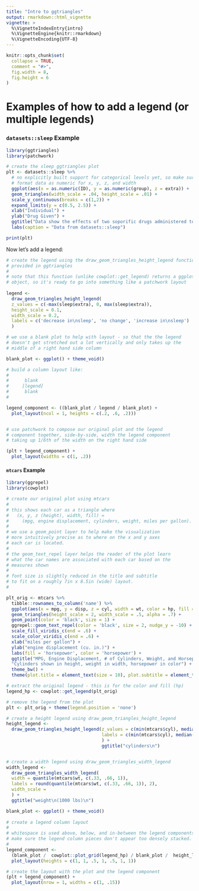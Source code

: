 ```yaml
---
title: "Intro to ggtriangles"
output: rmarkdown::html_vignette
vignette: >
  %\VignetteIndexEntry{intro}
  %\VignetteEngine{knitr::rmarkdown}
  %\VignetteEncoding{UTF-8}
---
```


```r
knitr::opts_chunk$set(
  collapse = TRUE,
  comment = "#>",
  fig.width = 8,
  fig.height = 6
)
```

# Examples of how to add a legend (or multiple legends)

### `datasets::sleep` Example

```r
library(ggtriangles)
library(patchwork)

# create the sleep ggtriangles plot
plt <- datasets::sleep %>% 
  # no explicitly built support for categorical levels yet, so make sure you
  # format data as numeric for x, y, z, and width
  ggplot(aes(x = as.numeric(ID), y = as.numeric(group), z = extra)) +
  geom_triangles(width_scale = .04, height_scale = .01) + 
  scale_y_continuous(breaks = c(1,2)) + 
  expand_limits(y = c(0.5, 2.5)) + 
  xlab("Individual") + 
  ylab("Drug Given") + 
  ggtitle("Data show the effects of two soporific drugs administered to a group of 10 people") + 
  labs(caption = "Data from datasets::sleep")

print(plt)
```

Now let's add a legend:

```r

# create the legend using the draw_geom_triangles_height_legend function
# provided in ggtriangles
#
# note that this function (unlike cowplot::get_legend) returns a ggplot 
# object, so it's ready to go into something like a patchwork layout
 
legend <-
  draw_geom_triangles_height_legend(
  z_values = c(-max(sleep$extra), 0, max(sleep$extra)),
  height_scale = 0.1,
  width_scale = 0.2,
  labels = c('decrease in\nsleep', 'no change', 'increase in\nsleep')
  )

# we use a blank plot to help with layout - so that the the legend
# doesn't get stretched out a lot vertically and only takes up the 
# middle of a right hand side column

blank_plot <- ggplot() + theme_void()

# build a column layout like:
#    
#      blank 
#     [legend]
#      blank
# 

legend_component <- ((blank_plot / legend / blank_plot) +
  plot_layout(ncol = 1, heights = c(.2, .6, .2)))


# use patchwork to compose our original plot and the legend 
# component together, side-by-side, width the legend component 
# taking up 1/6th of the width on the right hand side

(plt + legend_component) +
  plot_layout(widths = c(1, .2))

```


#### `mtcars` Example

```r
library(ggrepel)
library(cowplot)

# create our original plot using mtcars 
#
# this shows each car as a triangle where 
#   (x, y, z (height), width, fill) = 
#     (mpg, engine displacement, cylinders, weight, miles per gallon).
# 
# we use a geom_point layer to help make the visualization 
# more intuitively precise as to where on the x and y axes 
# each car is located.
# 
# the geom_text_repel layer helps the reader of the plot learn 
# what the car names are associated with each car based on the
# measures shown
# 
# font size is slightly reduced in the title and subtitle 
# to fit on a roughly 7in x 8.5in (wide) layout.
# 

plt_orig <- mtcars %>%
  tibble::rownames_to_column('name') %>%
  ggplot(aes(x = mpg, y = disp, z = cyl, width = wt, color = hp, fill = hp, label = name)) +
  geom_triangles(height_scale = 2, width_scale = .5, alpha = .7) +
  geom_point(color = 'black', size = 1) +
  ggrepel::geom_text_repel(color = 'black', size = 2, nudge_y = -10) +
  scale_fill_viridis_c(end = .6) +
  scale_color_viridis_c(end = .6) +
  xlab("miles per gallon") +
  ylab("engine displacement (cu. in.)") +
  labs(fill = 'horsepower', color = 'horsepower') +
  ggtitle("MPG, Engine Displacement, # of Cylinders, Weight, and Horsepower of Cars from the 1974 Motor Trends Magazine",
  "Cylinders shown in height, weight in width, horsepower in color") +
  theme_bw() +
  theme(plot.title = element_text(size = 10), plot.subtitle = element_text(size = 8), legend.title = element_text(size = 10))

# extract the original legend - this is for the color and fill (hp)
legend_hp <- cowplot::get_legend(plt_orig)

# remove the legend from the plot
plt <- plt_orig + theme(legend.position = 'none')

# create a height legend using draw_geom_triangles_height_legend
height_legend <- 
  draw_geom_triangles_height_legend(z_values = c(min(mtcars$cyl), median(mtcars$cyl), max(mtcars$cyl)),
                                    labels = c(min(mtcars$cyl), median(mtcars$cyl), max(mtcars$cyl))
                                    ) +
                                    ggtitle("cylinders\n")


# create a width legend using draw_geom_triangles_width_legend
width_legend <- 
  draw_geom_triangles_width_legend(
  width = quantile(mtcars$wt, c(.33, .66, 1)),
  labels = round(quantile(mtcars$wt, c(.33, .66, 1)), 2),
  width_scale = 
  ) +
  ggtitle("weight\n(1000 lbs)\n")

blank_plot <- ggplot() + theme_void()
  
# create a legend column layout
# 
# whitespace is used above, below, and in-between the legend components to
# make sure the legend column pieces don't appear too densely stacked.
# 
legend_component <-
  (blank_plot /  cowplot::plot_grid(legend_hp) / blank_plot /  height_legend / blank_plot / width_legend / blank_plot) +
  plot_layout(heights = c(1, 1, .5, 1, .5, 1, 1))

# create the layout with the plot and the legend component
(plt + legend_component) + 
  plot_layout(nrow = 1, widths = c(1, .15))
```
